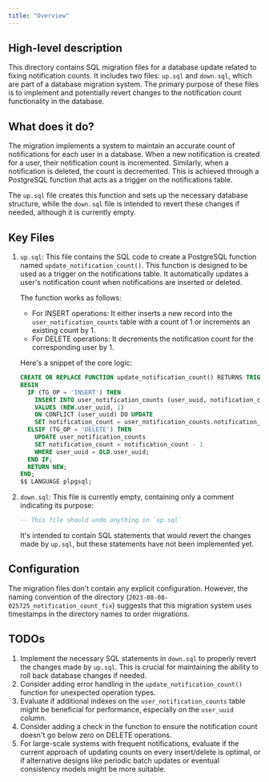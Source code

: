 ```yaml
---
title: "Overview"
---
```


## High-level description
This directory contains SQL migration files for a database update related to fixing notification counts. It includes two files: `up.sql` and `down.sql`, which are part of a database migration system. The primary purpose of these files is to implement and potentially revert changes to the notification count functionality in the database.

## What does it do?
The migration implements a system to maintain an accurate count of notifications for each user in a database. When a new notification is created for a user, their notification count is incremented. Similarly, when a notification is deleted, the count is decremented. This is achieved through a PostgreSQL function that acts as a trigger on the notifications table.

The `up.sql` file creates this function and sets up the necessary database structure, while the `down.sql` file is intended to revert these changes if needed, although it is currently empty.

## Key Files

1. `up.sql`:
   This file contains the SQL code to create a PostgreSQL function named `update_notification_count()`. This function is designed to be used as a trigger on the notifications table. It automatically updates a user's notification count when notifications are inserted or deleted.

   The function works as follows:
   - For INSERT operations: It either inserts a new record into the `user_notification_counts` table with a count of 1 or increments an existing count by 1.
   - For DELETE operations: It decrements the notification count for the corresponding user by 1.

   Here's a snippet of the core logic:

   ```sql
   CREATE OR REPLACE FUNCTION update_notification_count() RETURNS TRIGGER AS $$
   BEGIN
     IF (TG_OP = 'INSERT') THEN
       INSERT INTO user_notification_counts (user_uuid, notification_count)
       VALUES (NEW.user_uuid, 1)
       ON CONFLICT (user_uuid) DO UPDATE
       SET notification_count = user_notification_counts.notification_count + 1;
     ELSIF (TG_OP = 'DELETE') THEN
       UPDATE user_notification_counts
       SET notification_count = notification_count - 1
       WHERE user_uuid = OLD.user_uuid;
     END IF;
     RETURN NEW;
   END;
   $$ LANGUAGE plpgsql;
   ```

2. `down.sql`:
   This file is currently empty, containing only a comment indicating its purpose:

   ```sql
   -- This file should undo anything in `up.sql`
   ```

   It's intended to contain SQL statements that would revert the changes made by `up.sql`, but these statements have not been implemented yet.

## Configuration
The migration files don't contain any explicit configuration. However, the naming convention of the directory (`2023-08-08-025725_notification_count_fix`) suggests that this migration system uses timestamps in the directory names to order migrations.

## TODOs
1. Implement the necessary SQL statements in `down.sql` to properly revert the changes made by `up.sql`. This is crucial for maintaining the ability to roll back database changes if needed.
2. Consider adding error handling in the `update_notification_count()` function for unexpected operation types.
3. Evaluate if additional indexes on the `user_notification_counts` table might be beneficial for performance, especially on the `user_uuid` column.
4. Consider adding a check in the function to ensure the notification count doesn't go below zero on DELETE operations.
5. For large-scale systems with frequent notifications, evaluate if the current approach of updating counts on every insert/delete is optimal, or if alternative designs like periodic batch updates or eventual consistency models might be more suitable.